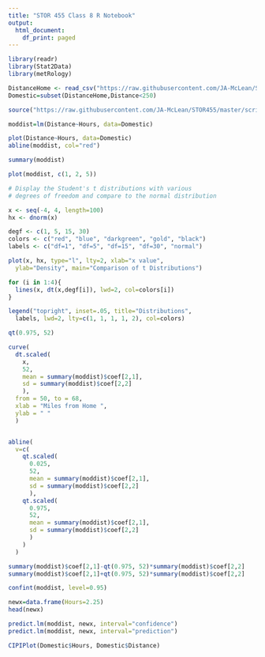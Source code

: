 ```yaml
---
title: "STOR 455 Class 8 R Notebook"
output:
  html_document:
    df_print: paged
---
```


```r
library(readr)
library(Stat2Data)
library(metRology)

DistanceHome <- read_csv("https://raw.githubusercontent.com/JA-McLean/STOR455/master/data/DistanceHome.csv")
Domestic=subset(DistanceHome,Distance<250)

source("https://raw.githubusercontent.com/JA-McLean/STOR455/master/scripts/CIPIPlot.R") 
```

```r
moddist=lm(Distance~Hours, data=Domestic)

plot(Distance~Hours, data=Domestic)
abline(moddist, col="red")

summary(moddist)

plot(moddist, c(1, 2, 5))
```

```r
# Display the Student's t distributions with various
# degrees of freedom and compare to the normal distribution

x <- seq(-4, 4, length=100)
hx <- dnorm(x)

degf <- c(1, 5, 15, 30)
colors <- c("red", "blue", "darkgreen", "gold", "black")
labels <- c("df=1", "df=5", "df=15", "df=30", "normal")

plot(x, hx, type="l", lty=2, xlab="x value",
  ylab="Density", main="Comparison of t Distributions")

for (i in 1:4){
  lines(x, dt(x,degf[i]), lwd=2, col=colors[i])
}

legend("topright", inset=.05, title="Distributions",
  labels, lwd=2, lty=c(1, 1, 1, 1, 2), col=colors)
```

```r
qt(0.975, 52)

curve(
  dt.scaled(
    x, 
    52,
    mean = summary(moddist)$coef[2,1],
    sd = summary(moddist)$coef[2,2]
    ), 
  from = 50, to = 68,
  xlab = "Miles from Home ",
  ylab = " "
  )


abline(
  v=c(
    qt.scaled(
      0.025, 
      52, 
      mean = summary(moddist)$coef[2,1], 
      sd = summary(moddist)$coef[2,2]
      ),
    qt.scaled(
      0.975, 
      52, 
      mean = summary(moddist)$coef[2,1], 
      sd = summary(moddist)$coef[2,2]
      )
    )
  )
```

```r
summary(moddist)$coef[2,1]-qt(0.975, 52)*summary(moddist)$coef[2,2]
summary(moddist)$coef[2,1]+qt(0.975, 52)*summary(moddist)$coef[2,2]
```


```r
confint(moddist, level=0.95)
```


```r
newx=data.frame(Hours=2.25)
head(newx)

predict.lm(moddist, newx, interval="confidence")
predict.lm(moddist, newx, interval="prediction")
```

```r
CIPIPlot(Domestic$Hours, Domestic$Distance)
```